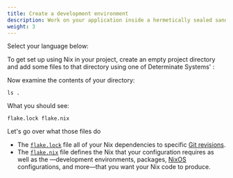 ```yaml
---
title: Create a development environment
description: Work on your application inside a hermetically sealed sandbox
weight: 3
---
```


Select your language below:

<Languages />

To get set up using Nix in your <Language /> project, create an empty project directory and add some
files to that directory using one of Determinate Systems' <Concept text="flake templates" id="flake-templates" />:

<Shell />

Now examine the contents of your directory:

```shell
ls .
```

What you should see:

```shell
flake.lock flake.nix
```

Let's go over what those files do

- The [`flake.lock`][flake.lock] file <Concept text="pins" id="pinning" /> all of your Nix
  dependencies to specific [Git revisions][rev].
- The [`flake.nix`][flake.nix] file defines the Nix <Concept id="flake-inputs" /> that your
  configuration requires as well as the <Concept id="flake-outputs" />&mdash;development
  environments, packages, [NixOS] configurations, and more&mdash;that you want your Nix code to
  produce.

[flake.lock]: TODO
[flake.nix]: TODO
[inputs]: TODO
[nixos]: TODO
[outputs]: TODO
[rev]: TODO
